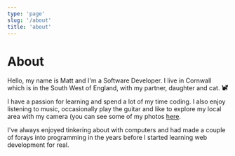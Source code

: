 ```yaml
---
type: 'page'
slug: '/about'
title: 'about'
---
```


# About

Hello, my name is Matt and I'm a Software Developer. I live in Cornwall which is in the South West of England, with my partner, daughter and cat. <svg stroke="currentColor" fill="currentColor" stroke-width="0" viewBox="0 0 512 512" height="1em" width="1em" xmlns="http://www.w3.org/2000/svg"><path d="M290.59 192c-20.18 0-106.82 1.98-162.59 85.95V192c0-52.94-43.06-96-96-96-17.67 0-32 14.33-32 32s14.33 32 32 32c17.64 0 32 14.36 32 32v256c0 35.3 28.7 64 64 64h176c8.84 0 16-7.16 16-16v-16c0-17.67-14.33-32-32-32h-32l128-96v144c0 8.84 7.16 16 16 16h32c8.84 0 16-7.16 16-16V289.86c-10.29 2.67-20.89 4.54-32 4.54-61.81 0-113.52-44.05-125.41-102.4zM448 96h-64l-64-64v134.4c0 53.02 42.98 96 96 96s96-42.98 96-96V32l-64 64zm-72 80c-8.84 0-16-7.16-16-16s7.16-16 16-16 16 7.16 16 16-7.16 16-16 16zm80 0c-8.84 0-16-7.16-16-16s7.16-16 16-16 16 7.16 16 16-7.16 16-16 16z"></path></svg>

I have a passion for learning and spend a lot of my time coding. I also enjoy listening to music, occasionally play the guitar and like to explore my local area with my camera (you can see some of my photos [here](https://mattthorningphotography.com).

I've always enjoyed tinkering about with computers and had made a couple of forays into programming in the years before I started learning web development for real. 
